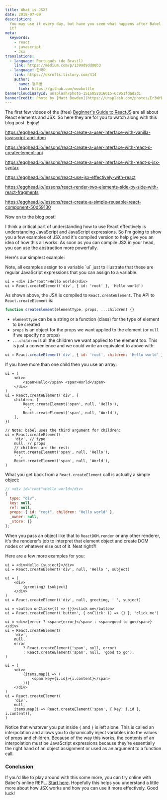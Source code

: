 ```yaml
---
title: What is JSX?
date: 2018-07-09
description:
  You may use it every day, but have you seen what happens after Babel compiles
  it?
meta:
  keywords:
    - react
    - javascript
    - Jsx
translations:
  - language: Português (do Brasil)
    link: https://medium.com/p/1399d9dd80b3
  - language: 한국어
    link: https://dkrnfls.tistory.com/414
    author:
      name: 정우병
      link: https://github.com/woobottle
bannerCloudinaryId: unsplash/photo-1516052016015-6c951fdad2d1
bannerCredit: Photo by [Matt Bowden](https://unsplash.com/photos/Er3WYEslTBk)
---
```


The first few videos of the (free)
[Beginner's Guide to ReactJS](https://kcd.im/beginner-react) are all about React
elements and JSX. So here they are for you to watch along with this blog post.
Enjoy!

https://egghead.io/lessons/react-create-a-user-interface-with-vanilla-javascript-and-dom

https://egghead.io/lessons/react-create-a-user-interface-with-react-s-createelement-api

https://egghead.io/lessons/react-create-a-user-interface-with-react-s-jsx-syntax

https://egghead.io/lessons/react-use-jsx-effectively-with-react

https://egghead.io/lessons/react-render-two-elements-side-by-side-with-react-fragments

https://egghead.io/lessons/react-create-a-simple-reusable-react-component-50d59130

Now on to the blog post!

I think a critical part of understanding how to use React effectively is
understanding JavaScript and JavaScript expressions. So I'm going to show you a
few examples of JSX and it's compiled version to help give you an idea of how
this all works. As soon as you can compile JSX in your head, you can use the
abstraction more powerfully.

Here's our simplest example:

<callout-info class="aside">
	Note, all examples assign to a variable `ui` just to illustrate that these are
	regular JavaScript expressions that you can assign to a variable.
</callout-info>

```tsx
ui = <div id="root">Hello world</div>
ui = React.createElement('div', { id: 'root' }, 'Hello world')
```

As shown above, the JSX is compiled to `React.createElement`. The API to
`React.createElement` is:

```js
function createElement(elementType, props, ...children) {}
```

- `elementType` can be a string or a function (class) for the type of element to
  be created
- `props` is an object for the props we want applied to the element (or `null`
  if we specify no props)
- `...children` is all the children we want applied to the element too. This is
  just a convenience and we could write an equivalent to above with:

```js
ui = React.createElement('div', { id: 'root', children: 'Hello world' })
```

If you have more than one child then you use an array:

```tsx
ui = (
	<div>
		<span>Hello</span> <span>World</span>
	</div>
)
ui = React.createElement('div', {
	children: [
		React.createElement('span', null, 'Hello'),
		' ',
		React.createElement('span', null, 'World'),
	],
})

// Note: babel uses the third argument for children:
ui = React.createElement(
	'div', // type
	null, // props
	// children are the rest:
	React.createElement('span', null, 'Hello'),
	' ',
	React.createElement('span', null, 'World'),
)
```

What you get back from a `React.createElement` call is actually a simple object:

```js
// <div id="root">Hello world</div>
{
  type: "div",
  key: null,
  ref: null,
  props: { id: "root", children: "Hello world" },
  _owner: null,
  _store: {}
};
```

When you pass an object like that to `ReactDOM.render` or any other renderer,
it's the renderer's job to interpret that element object and create DOM nodes or
whatever else out of it. Neat right?!

Here are a few more examples for you:

```tsx
ui = <div>Hello {subject}</div>
ui = React.createElement('div', null, 'Hello ', subject)

ui = (
	<div>
		{greeting} {subject}
	</div>
)
ui = React.createElement('div', null, greeting, ' ', subject)

ui = <button onClick={() => {}}>click me</button>
ui = React.createElement('button', { onClick: () => {} }, 'click me')

ui = <div>{error ? <span>{error}</span> : <span>good to go</span>}</div>
ui = React.createElement(
	'div',
	null,
	error
		? React.createElement('span', null, error)
		: React.createElement('span', null, 'good to go'),
)

ui = (
	<div>
		{items.map(i => (
			<span key={i.id}>{i.content}</span>
		))}
	</div>
)
ui = React.createElement(
	'div',
	null,
	items.map(i => React.createElement('span', { key: i.id }, i.content)),
)
```

Notice that whatever you put inside `{` and `}` is left alone. This is called an
interpolation and allows you to dynamically inject variables into the values of
props and children. Because of the way this works, the contents of an
interpolation must be JavaScript expressions because they're essentially the
right hand of an object assignment or used as an argument to a function call.

### Conclusion

If you'd like to play around with this some more, you can try online with
Babel's online REPL.
[Start here](https://babeljs.io/repl#?browsers=&build=&builtIns=false&spec=false&loose=false&code_lz=DwEwlgbgfAEgpgGwQewAQHdkCcEmAenGgG4g&debug=false&forceAllTransforms=false&shippedProposals=false&circleciRepo=&evaluate=true&fileSize=false&timeTravel=false&sourceType=module&lineWrap=false&presets=react&prettier=true&targets=&version=7.9.0&externalPlugins=).
Hopefully this helps you understand a little more about how JSX works and how
you can use it more effectively. Good luck!
